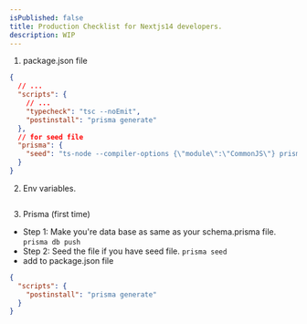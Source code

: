 ```yaml
---
isPublished: false
title: Production Checklist for Nextjs14 developers.
description: WIP
---
```


1. package.json file

```json
{
  // ...
  "scripts": {
    // ...
    "typecheck": "tsc --noEmit",
    "postinstall": "prisma generate"
  },
  // for seed file
  "prisma": {
    "seed": "ts-node --compiler-options {\"module\":\"CommonJS\"} prisma/seed.ts"
  }
}
```

2. Env variables.

```

```

3. Prisma (first time)

- Step 1: Make you're data base as same as your schema.prisma file.
  `prisma db push`
- Step 2: Seed the file if you have seed file.
  `prisma seed`
- add to package.json file

```json
{
  "scripts": {
    "postinstall": "prisma generate"
  }
}
```
